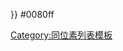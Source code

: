 <noinclude>{{color sample|{{ {{PAGENAME}} }}}} </noinclude><nowiki>#</nowiki>0080ff<noinclude>

[[Category:同位素列表模板]]
</noinclude>